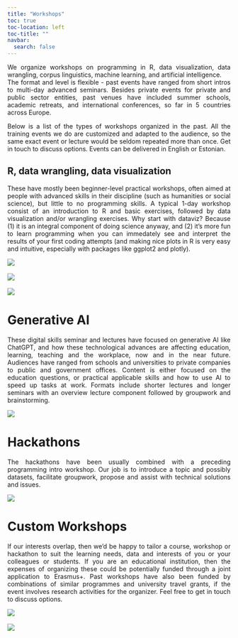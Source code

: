 ```yaml
---
title: "Workshops"
toc: true
toc-location: left
toc-title: ""
navbar:
  search: false
---
```


<style>
p {
  text-align: justify !important
}
</style>



We organize workshops on programming in R, data visualization, data wrangling, corpus linguistics, machine learning, and artificial intelligence.<br>
The format and level is flexible - past events have ranged from short intros to multi-day advanced seminars. Besides private events for private and public sector entities, past venues have included summer schools, academic retreats, and international conferences, so far in 5 countries across Europe.

Below is a list of the types of workshops organized in the past. All the training events we do are customized and adapted to the audience, so the same exact event or lecture would be seldom repeated more than once. Get in touch to discuss options. Events can be delivered in English or Estonian.





## R, data wrangling, data visualization

::::{layout="[3,1]"}

:::{}

These have mostly been beginner-level practical workshops, often aimed at people with advanced skills in their discipline (such as humanities or social science), but little to no programming skills. A typical 1-day workshop consist of an introduction to R and basic exercises, followed by data visualization and/or wrangling exercises. Why start with dataviz? Because (1) it is an integral component of doing science anyway, and (2) it's more fun to learn programming when you can immedately see and interpret the results of your first coding attempts (and making nice plots in R is very easy and intuitive, especially with packages like ggplot2 and plotly).

:::

:::{}

![](img/4.jpg)
<br><br>
![](img/1.jpg)
<br><br>
![](img/2.jpg)

:::


::::


# Generative AI

:::{layout="[3,1]"}
These digital skills seminar and lectures have focused on generative AI like ChatGPT, and how these technological advances are affecting education, learning, teaching and the workplace, now and in the near future. Audiences have ranged from schools and universities to private companies to public and government offices. Content is either focused on the education questions, or practical applicable skills and how to use AI to speed up tasks at work. Formats include shorter lectures and longer seminars with an overview lecture component followed by groupwork and brainstorming.

![](img/0.jpg)






:::

# Hackathons

:::{layout="[3,1]"}
The hackathons have been usually combined with a preceding programming intro workshop. Our job is to introduce a topic and possibly datasets, facilitate groupwork, propose and assist with technical solutions and issues.

![](img/3.jpg)

:::


# Custom Workshops

:::{layout="[3,1]"}
If our interests overlap, then we'd be happy to tailor a course, workshop or hackathon to suit the learning needs, data and interests of you or your colleagues or students. 
If you are an educational institution, then the expenses of organizing these could be potentially funded through a joint application to Erasmus+. Past workshops have also been funded by combinations of similar programmes and university travel grants, if the event involves research activities for the organizer. Feel free to get in touch to discuss options.

![](img/5.jpg)
<br><br>
![](img/6.jpg)

:::

